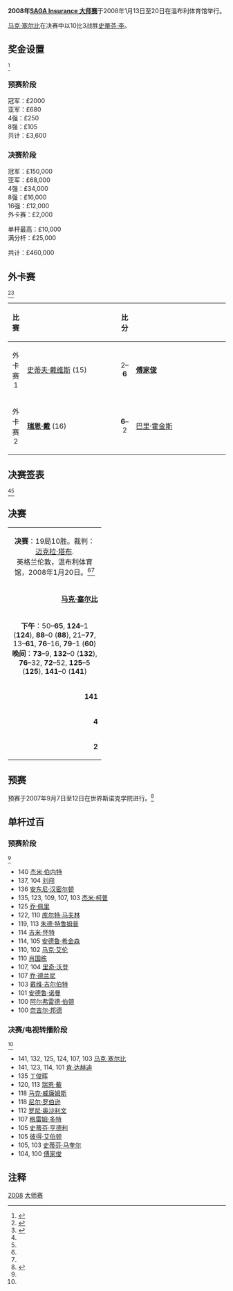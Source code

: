 {{noteTA
|G1=Snooker
}}
{{桌球大赛
|tournament_name=[[斯诺克大师赛|SAGA Insurance 大师赛]]
|logo=
|dates=2008年1月13日-20日
|venue=[[温布利体育馆|温布利体育馆]]
|location=[[伦敦|伦敦]]
|country={{ENG}}
|organisation=[[世界台联|世界台联]]
|format=非积分排名赛
|Total prize fund=£460,000
|winners_share=£150,000
|highest_break=141 (x2)
|winner={{flagicon|ENG}} [[马克·塞尔比|马克·塞尔比]]
|runner_up={{flagicon|ENG}} [[史蒂芬·李|史蒂芬·李]]
|score=10–3
|previous=[[2007年斯诺克大师赛|2007]]
|next=[[2009年斯诺克大师赛|2009]]}}

'''2008年[[斯诺克大师赛|SAGA Insurance 大师赛]]'''于2008年1月13日至20日在温布利体育馆举行。

[[马克·塞尔比|马克·塞尔比]]在决赛中以10比3战胜[[史蒂芬·李|史蒂芬·李]]。

==奖金设置==
<ref>{{cite web|title=2008 Saga Masters Information|url=http://www.globalsnookercentre.co.uk/files/Results/2007-8/07-8-Professional/2008-Saga-info.htm|publisher=Global Snooker Centre|archiveurl=https://web.archive.org/web/20080112073314/http://www.globalsnookercentre.co.uk/files/Results/2007-8/07-8-Professional/2008-Saga-info.htm|archivedate=2008-01-12|deadurl=yes|accessdate=2011-03-26}}</ref> 
===预赛阶段===
冠军：£2000<br />
亚军：£680<br />
4强：£250<br />
8强：£105<br />
共计：£3,600

===决赛阶段===
{{Col-begin}}
{{Col-2}}
冠军：£150,000<br />
亚军：£68,000<br />
4强：£34,000<br />
8强：£16,000<br />
16强：£12,000<br />
外卡赛：£2,000

{{Col-2}}

单杆最高：£10,000<br />
满分杆：£25,000

共计：£460,000
{{Col-end}}

==外卡赛==
<ref name="WWW Snooker">{{cite web|title=SAGA Insurance Masters 2008|url=http://www.snooker.org/trn/0708/m2008_res.shtml|publisher=WWW Snooker|accessdate=2011-03-19|archive-date=2011-07-28|archive-url=https://web.archive.org/web/20110728034713/http://www.snooker.org/trn/0708/m2008_res.shtml|dead-url=no}}</ref><ref name="GSD Main">{{cite web|title=2008 Saga Masters|url=http://www.globalsnookercentre.co.uk/files/Results/2007-8/07-8-Professional/2008-Saga-final.htm|publisher=Global Snooker Centre|archiveurl=https://web.archive.org/web/20081224055419/http://www.globalsnookercentre.co.uk/files/Results/2007-8/07-8-Professional/2008-Saga-final.htm|archivedate=2008-12-24|deadurl=yes|accessdate=2011-03-26}}</ref>  

{| class="wikitable" style="font-size: 90%; margin: 1em auto 1em auto;"
|-
! 比赛
! width=200 |
! 比分
! width=200 |
|-
| align="center" | 外卡赛1
| {{flagicon|ENG}} [[史蒂夫·戴维斯|史蒂夫·戴维斯]] (15)
| align="center" | 2–'''6'''
| {{flagicon|HKG}} '''[[傅家俊|傅家俊]]'''
|-
| align="center" | 外卡赛2
| {{flagicon|WAL}}  '''[[瑞恩·戴|瑞恩·戴]]''' (16)
| align="center" | '''6'''–2
| {{flagicon|ENG}}  [[巴里·霍金斯|巴里·霍金斯]]
|}

==决赛签表==
<ref name="WWW Snooker"/><ref name="GSD Main"/>
{{16TeamBracket
| RD1= '''16强'''<br />11局6胜
| RD2= '''四分之一决赛'''<br />11局6胜
| RD3= '''半决赛'''<br />11局6胜
| RD4= '''决赛'''<br />19局10胜
| RD1-seed01= 1
| RD1-team01= {{flagicon|ENG}} [[罗尼·奥沙利文|罗尼·奥沙利文]]
| RD1-score01= 5
| RD1-seed02= 10
| RD1-team02= {{flagicon|SCO}} '''[[史蒂芬·马奎尔|史蒂芬·马奎尔]]'''
| RD1-score02= '''6'''
| RD1-seed03= 8
| RD1-team03= {{flagicon|SCO}} [[史蒂芬·亨德利|史蒂芬·亨德利]]
| RD1-score03=5
| RD1-seed04= 11
| RD1-team04= {{flagicon|ENG}} '''[[马克·塞尔比|马克·塞尔比]]'''
| RD1-score04='''6'''
| RD1-seed05= 5
| RD1-team05= {{flagicon|IRE}} '''[[肯·达赫迪|肯·达赫迪]]'''
| RD1-score05= '''6'''
| RD1-seed06= 12
| RD1-team06= {{flagicon|WAL}} [[马克·威廉姆斯|马克·威廉姆斯]]
| RD1-score06= 2
| RD1-seed07= 4
| RD1-team07= {{flagicon|ENG}} '''[[肖恩·墨菲|肖恩·墨菲]]'''
| RD1-score07= '''6'''
| RD1-seed08= 14
| RD1-team08= {{flagicon|ENG}} [[阿利斯特·卡特|阿利斯特·卡特]]
| RD1-score08= 3
| RD1-seed09= 3
| RD1-team09= {{flagicon|SCO}} [[格雷姆·多特|格雷姆·多特]]
| RD1-score09= 5
| RD1-seed10= 13
| RD1-team10= {{flagicon|ENG}} '''[[史蒂芬·李|史蒂芬·李]]'''
| RD1-score10= '''6'''
| RD1-seed11= 6
| RD1-team11= {{flagicon|ENG}} '''[[彼得·艾伯顿|彼得·艾伯顿]]'''
| RD1-score11= '''6'''
| RD1-seed12= 16
| RD1-team12= {{flagicon|WAL}} [[瑞恩·戴|瑞恩·戴]]
| RD1-score12= 4
| RD1-seed13= 7
| RD1-team13= {{flagicon|AUS}} [[尼尔·罗伯逊|尼尔·罗伯逊]]
| RD1-score13= 5
| RD1-seed14= 27
| RD1-team14= {{flagicon|HKG}} '''[[傅家俊|傅家俊]]'''
| RD1-score14= '''6'''
| RD1-seed15= 2
| RD1-team15= {{flagicon|SCO}} [[约翰·希金斯|约翰·希金斯]]
| RD1-score15= 4
| RD1-seed16= 9
| RD1-team16= {{flagicon|CHN}} '''[[丁俊晖|丁俊晖]]'''
| RD1-score16= '''6'''
| RD2-seed01= 10
| RD2-team01= {{flagicon|SCO}} [[史蒂芬·马奎尔|史蒂芬·马奎尔]]
| RD2-score01=5
| RD2-seed02= 11
| RD2-team02= {{flagicon|ENG}} '''[[马克·塞尔比|马克·塞尔比]]'''
| RD2-score02='''6'''
| RD2-seed03=5
| RD2-team03= {{flagicon|IRE}} '''[[肯·达赫迪|肯·达赫迪]]'''
| RD2-score03='''6'''
| RD2-seed04=4
| RD2-team04= {{flagicon|ENG}} [[肖恩·墨菲|肖恩·墨菲]]
| RD2-score04=5
| RD2-seed05= 13
| RD2-team05= {{flagicon|ENG}} '''[[史蒂芬·李|史蒂芬·李]]'''
| RD2-score05='''6'''
| RD2-seed06=6
| RD2-team06={{flagicon|ENG}} [[彼得·艾伯顿|彼得·艾伯顿]]
| RD2-score06=1
| RD2-seed07=27
| RD2-team07={{flagicon|HKG}} '''[[傅家俊|傅家俊]]'''
| RD2-score07='''6'''
| RD2-seed08=9
| RD2-team08= {{flagicon|CHN}} [[丁俊晖|丁俊晖]]
| RD2-score08=3
| RD3-seed01=11
| RD3-team01= {{flagicon|ENG}} '''[[马克·塞尔比|马克·塞尔比]]'''
| RD3-score01='''6'''
| RD3-seed02=5
| RD3-team02= {{flagicon|IRE}} [[肯·达赫迪|肯·达赫迪]]
| RD3-score02=5
| RD3-seed03=13
| RD3-team03= {{flagicon|ENG}} '''[[史蒂芬·李|史蒂芬·李]]'''
| RD3-score03='''6'''
| RD3-seed04=27
| RD3-team04={{flagicon|HKG}} [[傅家俊|傅家俊]]
| RD3-score04=2
| RD4-seed01=11
| RD4-team01={{flagicon|ENG}} '''[[马克·塞尔比|马克·塞尔比]]'''
| RD4-score01='''10'''
| RD4-seed02=13
| RD4-team02={{flagicon|ENG}} [[史蒂芬·李|史蒂芬·李]]
| RD4-score02=3
}}

==决赛==
{| class="wikitable" style="font-size: 95%; margin: 1em auto 1em auto;"
|-
| colspan="3" align="center" bgcolor="#ffd700" | '''决赛'''：19局10胜。裁判：[[迈克拉·塔布|迈克拉·塔布]].<br />英格兰伦敦，温布利体育馆，2008年1月20日。<ref name="WWW Snooker"/><ref name="GSD Main"/>
|-
| width="200" align="right" | '''[[马克·塞尔比|马克·塞尔比]]''' <br />{{ENG}}
| width="100" align="center" | '''10'''–3
| width="200" | [[史蒂芬·李|史蒂芬·李]] <br />{{ENG}}
|-
| colspan="3" align="center" style="font-size: 100%" | '''下午'''：50–'''65''', '''124'''–1 ('''124'''), '''88'''–0 ('''88'''), 21–'''77''', 13–'''61''', '''76'''–16, '''79'''–1 ('''60''') <br />'''晚间'''：'''73'''–9, '''132'''–0 ('''132'''), '''76'''–32, '''72'''–52, '''125'''–5 ('''125'''), '''141'''–0 ('''141''')
|-
| align="right" | '''141'''
| align="center" | 单杆最高
| 41
|-
| align="right" | '''4'''
| align="center" | 单杆过百
| 0
|-
| align="right" | '''2'''
| align="center" | 单杆50+
| 0
|}

==预赛==
预赛于2007年9月7日至12日在世界斯诺克学院进行。<ref name="GSC Qualis">{{cite web|title=2008 Saga Masters Qualifiers|url=http://www.globalsnookercentre.co.uk/files/Results/2007-8/07-8-Professional/2008-Saga-quals.htm|publisher=Global Snooker Centre|archiveurl=https://web.archive.org/web/20081224055424/http://www.globalsnookercentre.co.uk/files/Results/2007-8/07-8-Professional/2008-Saga-quals.htm|archivedate=2008-12-24|deadurl=yes|accessdate=2011-03-26}}</ref>

{{64TeamBracket|
| RD1= '''第1轮'''<br />7局4胜
| RD2= '''第2轮'''<br />9局5胜
| RD3= '''第3轮'''<br />9局5胜
| RD4= '''四分之一决赛'''<br />9局5胜
| RD5= '''半决赛'''<br />9局5胜
| RD6= '''决赛'''<br />11局6胜
| RD1-seed01 =
| RD1-team01 = '''{{flagicon|Northern Ireland}} [[乔·斯维尔|乔·斯维尔]]'''
| RD1-score01 =
| RD1-seed02 =
| RD1-team02 = 轮空
| RD1-score02 =
| RD1-seed03 =
| RD1-team03 = '''{{flagicon|Scotland}} [[杰米·伯内特|杰米·伯内特]]'''
| RD1-score03 = '''4'''
| RD1-seed04 =
| RD1-team04 = {{flagicon|China}} [[肖国栋|肖国栋]]
| RD1-score04 = 2
| RD1-seed05 =
| RD1-team05 = {{flagicon|Wales}} [[马修·史蒂文斯|马修·史蒂文斯]]
| RD1-score05 = 0
| RD1-seed06 =
| RD1-team06 = '''{{flagicon|England}} [[吉米·怀特|吉米·怀特]]'''
| RD1-score06 = '''4'''
| RD1-seed07 =
| RD1-team07 = '''{{flagicon|England}} [[安迪·希克斯|安迪·希克斯]]'''
| RD1-score07 = '''4'''
| RD1-seed08 =
| RD1-team08 = {{flagicon|Republic of Ireland}} [[里奥·费南德斯|里奥·费南德斯]]
| RD1-score08 = 2
| RD1-seed09 =
| RD1-team09 = {{flagicon|England}} [[迈克尔·霍尔特|迈克尔·霍尔特]]
| RD1-score09 = 2
| RD1-seed10 =
| RD1-team10 = '''{{flagicon|England}} [[本·伍勒斯登|本·伍勒斯登]]'''
| RD1-score10 = '''4'''
| RD1-seed11 =
| RD1-team11 = {{nowrap|'''{{flagicon|Republic of Ireland}} [[费加尔·奥布莱恩|费加尔·奥布莱恩]]'''}}
| RD1-score11 = '''4'''
| RD1-seed12 =
| RD1-team12 = {{flagicon|England}} [[伊恩·普利斯|伊恩·普利斯]]
| RD1-score12 = 0
| RD1-seed13 =
| RD1-team13 = '''{{flagicon|England}} [[安东尼·汉密尔顿|安东尼·汉密尔顿]]'''
| RD1-score13 = '''4'''
| RD1-seed14 =
| RD1-team14 = {{flagicon|England}} [[亚历克斯·戴维斯|亚历克斯·戴维斯]]
| RD1-score14 = 0
| RD1-seed15 =
| RD1-team15 = '''{{flagicon|England}} [[马克·戴维斯|马克·戴维斯]]'''
| RD1-score15 = '''4'''
| RD1-seed16 =
| RD1-team16 = {{flagicon|England}} [[杰米·奥尼尔|杰米·奥尼尔]]
| RD1-score16 = 0
| RD1-seed17 =
| RD1-team17 = '''{{flagicon|Northern Ireland}} [[马克·艾伦|马克·艾伦]]'''
| RD1-score17 = 4
| RD1-seed18 =
| RD1-team18 = {{flagicon|England}} [[阿什利·莱特|阿什利·莱特]]
| RD1-score18 = 3
| RD1-seed19 =
| RD1-team19 = '''{{flagicon|England}} [[罗德·罗勒尔|罗德·罗勒尔]]'''
| RD1-score19 = '''4'''
| RD1-seed20 =
| RD1-team20 = {{flagicon|England}} [[吉米·罗伯逊|吉米·罗伯逊]]
| RD1-score20 = 0
| RD1-seed21 =
| RD1-team21 = {{flagicon|Wales}} [[多米尼克·戴尔|多米尼克·戴尔]]
| RD1-score21 = 1
| RD1-seed22 =
| RD1-team22 = '''{{flagicon|China}} [[梁文博|梁文博]]'''
| RD1-score22 = '''4'''
| RD1-seed23 =
| RD1-team23 = '''{{flagicon|Ireland}} [[乔·德兰尼|乔·德兰尼]]'''
| RD1-score23 = '''4'''
| RD1-seed24 =
| RD1-team24 = {{flagicon|England}} [[穆拉·保尔|穆拉·保尔]]
| RD1-score24 = 2
| RD1-seed25 =
| RD1-team25 = {{flagicon|Northern Ireland}} [[杰拉德·格林|杰拉德·格林]]
| RD1-score25 = 2
| RD1-seed26 =
| RD1-team26 = '''{{flagicon|Norway}} [[库尔特·马夫林|库尔特·马夫林]]'''
| RD1-score26 = '''4'''
| RD1-seed27 =
| RD1-team27 = '''{{flagicon|England}} [[朱德·特鲁姆普|朱德·特鲁姆普]]'''
| RD1-score27 = '''4'''
| RD1-seed28 =
| RD1-team28 = {{flagicon|England}} [[马修·塞尔特|马修·塞尔特]]
| RD1-score28 = 2
| RD1-seed29 =
| RD1-team29 = {{flagicon|England}} [[戴维·哈罗德|戴维·哈罗德]]
| RD1-score29 = 1
| RD1-seed30 =
| RD1-team30 = '''{{flagicon|Wales}} [[保罗·戴维斯|保罗·戴维斯]]'''
| RD1-score30 = '''4'''
| RD1-seed31 =
| RD1-team31 = '''{{flagicon|England}} [[安德鲁·希金森|安德鲁·希金森]]'''
| RD1-score31 = '''4'''
| RD1-seed32 =
| RD1-team32 = {{flagicon|England}} [[乔·乔吉亚|乔·乔吉亚]]
| RD1-score32 = 1
| RD1-seed33 =
| RD1-team33 = {{flagicon|England}} [[斯图尔特·宾汉姆|斯图尔特·宾汉姆]]
| RD1-score33 = 2
| RD1-seed34 =
| RD1-team34 = '''{{flagicon|England}} [[阿尔弗雷德·伯顿|阿尔弗雷德·伯顿]]'''
| RD1-score34 = '''4'''
| RD1-seed35 =
| RD1-team35 = '''{{flagicon|England}} [[里奇·沃登|里奇·沃登]]'''
| RD1-score35 = '''4'''
| RD1-seed36 =
| RD1-team36 = {{flagicon|England}} [[李·斯皮克|李·斯皮克]]
| RD1-score36 = 1
| RD1-seed37 =
| RD1-team37 = '''{{flagicon|England}} [[杰米·柯普|杰米·柯普]]'''
| RD1-score37 = '''4'''
| RD1-seed38 =
| RD1-team38 = {{flagicon|England}} [[马克·乔伊斯|马克·乔伊斯]]
| RD1-score38 = 2
| RD1-seed39 =
| RD1-team39 = '''{{flagicon|England}} [[罗瑞·麦克罗德|罗瑞·麦克罗德]]'''
| RD1-score39 = '''4'''
| RD1-seed40 =
| RD1-team40 = {{flagicon|England}} [[李·沃克|李·沃克]]
| RD1-score40 = 1
| RD1-seed41 =
| RD1-team41 = '''{{flagicon|England}} [[马克·金|马克·金]]'''
| RD1-score41 = '''4'''
| RD1-seed42 =
| RD1-team42 = {{flagicon|Thailand}} [[以萨拉·卡柴沃恩|以萨拉·卡柴沃恩]]
| RD1-score42 = 3
| RD1-seed43 =
| RD1-team43 = '''{{flagicon|England}} [[大卫·格雷|大卫·格雷]]'''
| RD1-score43 = '''0'''
| RD1-seed44 =
| RD1-team44 = {{flagicon|Malta}} [[托尼·德拉科|托尼·德拉科]]
| RD1-score44 = 0
| RD1-seed45 =
| RD1-team45 = '''{{flagicon|Ireland}} [[迈克尔·佳吉|迈克尔·佳吉]]'''
| RD1-score45 = '''4'''
| RD1-seed46 =
| RD1-team46 = {{flagicon|Scotland}} [[詹姆斯·麦克拜恩|詹姆斯·麦克拜恩]]
| RD1-score46 = 0
| RD1-seed47 =
| RD1-team47 = '''{{flagicon|England}} [[安德鲁·诺曼|安德鲁·诺曼]]'''
| RD1-score47 = '''4'''
| RD1-seed48 =
| RD1-team48 = {{flagicon|Australia}} [[史蒂夫·米弗苏德|史蒂夫·米弗苏德]]
| RD1-score48 = 2
| RD1-seed49 =
| RD1-team49 = '''{{flagicon|England}} [[奈吉尔·邦德|奈吉尔·邦德]]'''
| RD1-score49 = '''4'''
| RD1-seed50 =
| RD1-team50 = {{flagicon|Wales}} [[加雷斯·科佩克|加雷斯·科佩克]]
| RD1-score50 = 1
| RD1-seed51 =
| RD1-team51 = {{flagicon|Finland}} [[罗宾·赫尔|罗宾·赫尔]]
| RD1-score51 = 2
| RD1-seed52 =
| RD1-team52 = '''{{flagicon|China}} [[田鹏飞|田鹏飞]]'''
| RD1-score52 = '''4'''
| RD1-seed53 =
| RD1-team53 = '''{{flagicon|England}} [[巴里·霍金斯|巴里·霍金斯]]'''
| RD1-score53 = '''4'''
| RD1-seed54 =
| RD1-team54 = {{flagicon|Scotland}} [[弗雷泽·帕特里克|弗雷泽·帕特里克]]
| RD1-score54 = 3
| RD1-seed55 =
| RD1-team55 = {{flagicon|England}} [[汤姆·福特|汤姆·福特]]
| RD1-score55 = 0
| RD1-seed56 =
| RD1-team56 = '''{{flagicon|Wales}} [[迈克尔·怀特|迈克尔·怀特]]'''
| RD1-score56 = '''4'''
| RD1-seed57 =
| RD1-team57 = {{flagicon|England}} [[伊恩·麦克洛克|伊恩·麦克洛克]]
| RD1-score57 = 3
| RD1-seed58 =
| RD1-team58 = '''{{flagicon|England}} [[马丁·戈尔德|马丁·戈尔德]]'''
| RD1-score58 = '''4'''
| RD1-seed59 =
| RD1-team59 = {{flagicon|England}} [[巴里·品吉斯|巴里·品吉斯]]
| RD1-score59 = 3
| RD1-seed60 =
| RD1-team60 = '''{{flagicon|China}} [[刘闯|刘闯]]'''
| RD1-score60 = '''4'''
| RD1-seed61 =
| RD1-team61 = '''{{flagicon|England}} [[戴维·吉尔伯特|戴维·吉尔伯特]]'''
| RD1-score61 = '''4'''
| RD1-seed62 =
| RD1-team62 = {{flagicon|Thailand}} [[苏珀·塞纳|苏珀·塞纳]]
| RD1-score62 = 2
| RD1-seed63 =
| RD1-team63 = '''{{flagicon|England}} [[乔·佩里|乔·佩里]]'''
| RD1-score63 =
| RD1-seed64 =
| RD1-team64 = 轮空
| RD1-score64 =
| RD2-seed01 =
| RD2-team01 = {{flagicon|Northern Ireland}} [[乔·斯维尔|乔·斯维尔]]
| RD2-score01 = 2
| RD2-seed02 =
| RD2-team02 = '''{{flagicon|Scotland}} [[杰米·伯内特|杰米·伯内特]]'''
| RD2-score02 = '''5'''
| RD2-seed03 =
| RD2-team03 = '''{{flagicon|England}} [[吉米·怀特|吉米·怀特]]'''
| RD2-score03 = '''5'''
| RD2-seed04 =
| RD2-team04 = {{flagicon|England}} [[安迪·希克斯|安迪·希克斯]]
| RD2-score04 = 1
| RD2-seed05 =
| RD2-team05 = '''{{flagicon|England}} [[本·伍勒斯登|本·伍勒斯登]]'''
| RD2-score05 = '''5'''
| RD2-seed06 =
| RD2-team06 = {{flagicon|Republic of Ireland}} [[费加尔·奥布莱恩|费加尔·奥布莱恩]]
| RD2-score06 = 4
| RD2-seed07 =
| RD2-team07 = {{nowrap|'''{{flagicon|England}} [[安东尼·汉密尔顿|安东尼·汉密尔顿]]'''}}
| RD2-score07 = '''5'''
| RD2-seed08 =
| RD2-team08 = {{flagicon|England}} [[马克·戴维斯|马克·戴维斯]]
| RD2-score08 = 1
| RD2-seed09 =
| RD2-team09 = '''{{flagicon|Northern Ireland}} [[马克·艾伦|马克·艾伦]]'''
| RD2-score09 = '''5'''
| RD2-seed10 =
| RD2-team10 = {{flagicon|England}} [[罗德·罗勒尔|罗德·罗勒尔]]
| RD2-score10 = 2
| RD2-seed11 =
| RD2-team11 = '''{{flagicon|China}} [[梁文博|梁文博]]'''
| RD2-score11 = '''5'''
| RD2-seed12 =
| RD2-team12 = {{flagicon|Republic of Ireland}} [[乔·德兰尼|乔·德兰尼]]
| RD2-score12 = 2
| RD2-seed13 =
| RD2-team13 = '''{{flagicon|Norway}} [[库尔特·马夫林|库尔特·马夫林]]'''
| RD2-score13 = '''5'''
| RD2-seed14 =
| RD2-team14 = {{flagicon|England}} [[朱德·特鲁姆普|朱德·特鲁姆普]]
| RD2-score14 = 4
| RD2-seed15 =
| RD2-team15 = {{flagicon|Wales}} [[保罗·戴维斯|保罗·戴维斯]]
| RD2-score15 = 1
| RD2-seed16 =
| RD2-team16 = '''{{flagicon|England}} [[安德鲁·希金森|安德鲁·希金森]]'''
| RD2-score16 = '''5'''
| RD2-seed17 =
| RD2-team17 = {{flagicon|England}} [[阿尔弗雷德·伯顿|阿尔弗雷德·伯顿]]
| RD2-score17 = 0
| RD2-seed18 =
| RD2-team18 = '''{{flagicon|England}} [[里奇·沃登|里奇·沃登]]'''
| RD2-score18 = '''5'''
| RD2-seed19 =
| RD2-team19 = '''{{flagicon|England}} [[杰米·柯普|杰米·柯普]]'''
| RD2-score19 = '''5'''
| RD2-seed20 =
| RD2-team20 = {{flagicon|England}} [[罗瑞·麦克罗德|罗瑞·麦克罗德]]
| RD2-score20 = 2
| RD2-seed21 =
| RD2-team21 = '''{{flagicon|England}} [[马克·金|马克·金]]'''
| RD2-score21 = '''5'''
| RD2-seed22 =
| RD2-team22 = {{flagicon|England}} [[大卫·格雷|大卫·格雷]]
| RD2-score22 = 4
| RD2-seed23 =
| RD2-team23 = '''{{flagicon|Republic of Ireland}} [[迈克尔·佳吉|迈克尔·佳吉]]'''
| RD2-score23 = '''5'''
| RD2-seed24 =
| RD2-team24 = {{flagicon|England}} [[安德鲁·诺曼|安德鲁·诺曼]]
| RD2-score24 = 4
| RD2-seed25 =
| RD2-team25 = '''{{flagicon|England}} [[奈吉尔·邦德|奈吉尔·邦德]]'''
| RD2-score25 = '''5'''
| RD2-seed26 =
| RD2-team26 = {{flagicon|China}} [[田鹏飞|田鹏飞]]
| RD2-score26 = 4
| RD2-seed27 =
| RD2-team27 = '''{{flagicon|England}} [[巴里·霍金斯|巴里·霍金斯]]'''
| RD2-score27 = '''5'''
| RD2-seed28 =
| RD2-team28 = {{flagicon|Wales}} [[迈克尔·怀特|迈克尔·怀特]]
| RD2-score28 = 2
| RD2-seed29 =
| RD2-team29 = {{flagicon|England}} [[马丁·戈尔德|马丁·戈尔德]]
| RD2-score29 = 4
| RD2-seed30 =
| RD2-team30 = '''{{flagicon|China}} [[刘闯|刘闯]]'''
| RD2-score30 = '''5'''
| RD2-seed31 =
| RD2-team31 = '''{{flagicon|England}} [[戴维·吉尔伯特|戴维·吉尔伯特]]'''
| RD2-score31 = '''5'''
| RD2-seed32 =
| RD2-team32 = {{flagicon|England}} [[乔·佩里|乔·佩里]]
| RD2-score32 = 3
| RD3-seed01 =
| RD3-team01 = {{flagicon|Scotland}} [[杰米·伯内特|杰米·伯内特]]
| RD3-score01 = 4
| RD3-seed02 =
| RD3-team02 = '''{{flagicon|England}} [[吉米·怀特|吉米·怀特]]'''
| RD3-score02 = '''5'''
| RD3-seed03 =
| RD3-team03 = '''{{flagicon|England}} [[本·伍勒斯登|本·伍勒斯登]]'''
| RD3-score03 = '''5'''
| RD3-seed04 =
| RD3-team04 = {{nowrap|{{flagicon|England}} [[安东尼·汉密尔顿|安东尼·汉密尔顿]]}}
| RD3-score04 = 4
| RD3-seed05 =
| RD3-team05 = {{flagicon|Northern Ireland}} [[马克·艾伦|马克·艾伦]]
| RD3-score05 = 4
| RD3-seed06 =
| RD3-team06 = '''{{flagicon|China}} [[梁文博|梁文博]]'''
| RD3-score06 = '''5'''
| RD3-seed07 =
| RD3-team07 = {{nowrap|'''{{flagicon|Norway}} [[库尔特·马夫林|库尔特·马夫林]]'''}}
| RD3-score07 = '''5'''
| RD3-seed08 =
| RD3-team08 = {{flagicon|England}} [[安德鲁·希金森|安德鲁·希金森]]
| RD3-score08 = 4
| RD3-seed09 =
| RD3-team09 = {{flagicon|England}} [[里奇·沃登|里奇·沃登]]
| RD3-score09 = 3
| RD3-seed10 =
| RD3-team10 = '''{{flagicon|England}} [[杰米·柯普|杰米·柯普]]'''
| RD3-score10 = '''5'''
| RD3-seed11 =
| RD3-team11 = {{flagicon|England}} [[马克·金|马克·金]]
| RD3-score11 = 0
| RD3-seed12 =
| RD3-team12 = '''{{flagicon|Ireland}} [[迈克尔·佳吉|迈克尔·佳吉]]'''
| RD3-score12 = '''5'''
| RD3-seed13 =
| RD3-team13 = {{flagicon|England}} [[奈吉尔·邦德|奈吉尔·邦德]]
| RD3-score13 = 2
| RD3-seed14 =
| RD3-team14 = '''{{flagicon|England}} [[巴里·霍金斯|巴里·霍金斯]]'''
| RD3-score14 = '''5'''
| RD3-seed15 =
| RD3-team15 = '''{{flagicon|China}} [[刘闯|刘闯]]'''
| RD3-score15 = '''5'''
| RD3-seed16 =
| RD3-team16 = {{flagicon|England}} [[戴维·吉尔伯特|戴维·吉尔伯特]]
| RD3-score16 = 0
| RD4-seed01 =
| RD4-team01 = '''{{flagicon|England}} [[吉米·怀特|吉米·怀特]]'''
| RD4-score01 = '''5'''
| RD4-seed02 =
| RD4-team02 = {{flagicon|England}} [[本·伍勒斯登|本·伍勒斯登]]
| RD4-score02 = 0
| RD4-seed03 =
| RD4-team03 = {{flagicon|China}} [[梁文博|梁文博]]
| RD4-score03 = 0
| RD4-seed04 =
| RD4-team04 = {{nowrap|'''{{flagicon|Norway}} [[库尔特·马夫林|库尔特·马夫林]]'''}}
| RD4-score04 = '''5'''
| RD4-seed05 =
| RD4-team05 = '''{{flagicon|England}} [[杰米·柯普|杰米·柯普]]'''
| RD4-score05 = '''5'''
| RD4-seed06 =
| RD4-team06 = {{flagicon|Ireland}} [[迈克尔·佳吉|迈克尔·佳吉]]
| RD4-score06 = 1
| RD4-seed07 =
| RD4-team07 = '''{{flagicon|England}} [[巴里·霍金斯|巴里·霍金斯]]'''
| RD4-score07 = '''5'''
| RD4-seed08 =
| RD4-team08 = {{flagicon|China}} [[刘闯|刘闯]]
| RD4-score08 = 3
| RD5-seed01 =
| RD5-team01 = {{flagicon|England}} [[吉米·怀特|吉米·怀特]]
| RD5-score01 = 4
| RD5-seed02 =
| RD5-team02 = {{nowrap|'''{{flagicon|Norway}} [[库尔特·马夫林|库尔特·马夫林]]'''}}
| RD5-score02 = '''5'''
| RD5-seed03 =
| RD5-team03 = {{flagicon|England}} [[杰米·柯普|杰米·柯普]]
| RD5-score03 = 3
| RD5-seed04 =
| RD5-team04 = '''{{flagicon|England}} [[巴里·霍金斯|巴里·霍金斯]]'''
| RD5-score04 = '''5'''
| RD6-seed01 =
| RD6-team01 = {{nowrap|{{flagicon|Norway}} [[库尔特·马夫林|库尔特·马夫林]]}}
| RD6-score01 = 4
| RD6-seed02 =
| RD6-team02 = '''{{flagicon|England}} [[巴里·霍金斯|巴里·霍金斯]]'''
| RD6-score02 = '''6'''
}}

==单杆过百==
{{Col-begin}}
{{Col-2}}
===预赛阶段===
<ref name="GSC Qualis"/>
*140 [[杰米·伯内特|杰米·伯内特]]
*137, 104 [[刘闯|刘闯]]
*136 [[安东尼·汉密尔顿|安东尼·汉密尔顿]]
*135, 123, 109, 107, 103 [[杰米·柯普|杰米·柯普]]
*125 [[乔·佩里|乔·佩里]]
*122, 110 [[库尔特·马夫林|库尔特·马夫林]]
*119, 113 [[朱德·特鲁姆普|朱德·特鲁姆普]]
*114 [[吉米·怀特|吉米·怀特]]
*114, 105 [[安德鲁·希金森|安德鲁·希金森]]
*110, 102 [[马克·艾伦|马克·艾伦]]
*110 [[肖国栋|肖国栋]]
*107, 104 [[里奇·沃登|里奇·沃登]]
*107 [[乔·德兰尼|乔·德兰尼]]
*103 [[戴维·吉尔伯特|戴维·吉尔伯特]]
*101 [[安德鲁·诺曼|安德鲁·诺曼]]
*100 [[阿尔弗雷德·伯顿|阿尔弗雷德·伯顿]]
*100 [[奈吉尔·邦德|奈吉尔·邦德]]

{{Col-2}}

===决赛/电视转播阶段===
<ref name="GSD Main"/>
*141, 132, 125, 124, 107, 103 [[马克·塞尔比|马克·塞尔比]]
*141, 123, 114, 101 [[肯·达赫迪|肯·达赫迪]]
*135 [[丁俊晖|丁俊晖]]
*120, 113 [[瑞恩·戴|瑞恩·戴]]
*118 [[马克·威廉姆斯|马克·威廉姆斯]]
*118 [[尼尔·罗伯逊|尼尔·罗伯逊]]
*112 [[罗尼·奥沙利文|罗尼·奥沙利文]]
*107 [[格雷姆·多特|格雷姆·多特]]
*105 [[史蒂芬·亨德利|史蒂芬·亨德利]]
*105 [[彼得·艾伯顿|彼得·艾伯顿]]
*105, 103 [[史蒂芬·马奎尔|史蒂芬·马奎尔]]
*104, 100 [[傅家俊|傅家俊]]

{{Col-end}}

==注释==
{{Reflist}}

{{Snooker season 2007/2008}}
{{Masters (snooker)}}

[[Category:斯诺克大师赛|2008]]
[[Category:2008年斯诺克|大师赛]]